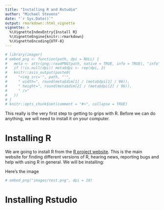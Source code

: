 ```yaml
---
title: "Installing R and Rstudio"
author: "Michael Stevens"
date: "`r Sys.Date()`"
output: rmarkdown::html_vignette
vignette: >
  %\VignetteIndexEntry{Install R}
  %\VignetteEngine{knitr::rmarkdown}
  %\VignetteEncoding{UTF-8}
---
```


```r
# library(imager)
# embed_png <- function(path, dpi = NULL) {
#   meta <- attr(png::readPNG(path, native = TRUE, info = TRUE), "info")
#   if (!is.null(dpi)) meta$dpi <- rep(dpi, 2)
#   knitr::asis_output(paste0(
#     "<img src='", path, "'",
#     " width=", round(meta$dim[1] / (meta$dpi[1] / 96)),
#     " height=", round(meta$dim[2] / (meta$dpi[2] / 96)),
#     " />"
#   ))
# }
# knitr::opts_chunk$set(comment = "#>", collapse = TRUE)
```


This really is the very first step to getting to grips with R. Before we can do anything, we will need to install it on your computer.  

# Installing R 

We are going to install R from the [R project website](https://www.r-project.org/). This is the main website for finding different versions of R, hearing news, reporting bugs and help with using R in general. We will be installing:

Here's the image 

 ```r
# embed_png("images/test.png", dpi = 10)
```

# Installing Rstudio
